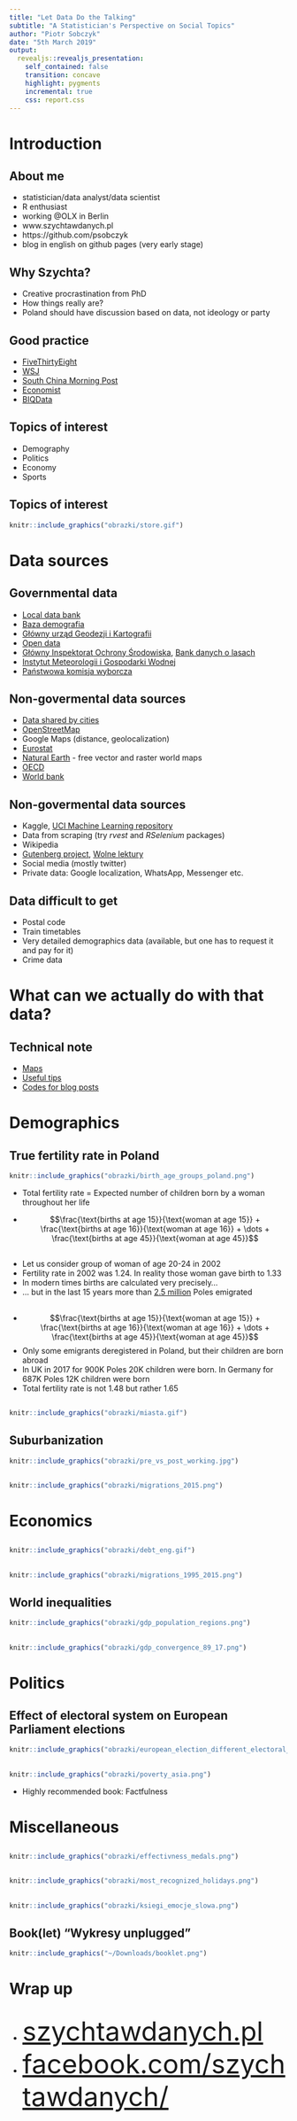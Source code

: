 ```yaml
---
title: "Let Data Do the Talking"
subtitle: "A Statistician's Perspective on Social Topics"
author: "Piotr Sobczyk"
date: "5th March 2019"
output:
  revealjs::revealjs_presentation:
    self_contained: false
    transition: concave
    highlight: pygments
    incremental: true
    css: report.css
---
```


# Introduction

## About me 


- statistician/data analyst/data scientist
- R enthusiast
- working @OLX in Berlin
- www.szychtawdanych.pl
- https://github.com/psobczyk
- blog in english on github pages (very early stage)


##  {data-background-iframe="http://szychtawdanych.pl"}

## Why Szychta?

- Creative procrastination from PhD
- How things really are? 
- Poland should have discussion based on data, not ideology or party 

## Good practice 

- [FiveThirtyEight](https://fivethirtyeight.com)
- [WSJ](https://graphics.wsj.com)
- [South China Morning Post](https://www.scmp.com/infographics)
- [Economist](https://www.economist.com/node/21011894)
- [BIQData](http://biqdata.wyborcza.pl/biqdata/0,0.html)

## Topics of interest

- Demography
- Politics
- Economy 
- Sports 

## Topics of interest

```r
knitr::include_graphics("obrazki/store.gif")
```

# Data sources

## Governmental data

- [Local data bank](https://bdl.stat.gov.pl/BDL/start)
- [Baza demografia](http://demografia.stat.gov.pl/bazademografia/)
- [Główny urząd Geodezji i Kartografii](http://www.gugik.gov.pl/pzgik/dane-bez-oplat/dane-z-panstwowego-rejestru-granic-i-powierzchni-jednostek-podzialow-terytorialnych-kraju-prg)
- [Open data](https://dane.gov.pl)
- [Główny Inspektorat Ochrony Środowiska](http://powietrze.gios.gov.pl/pjp/archives), [Bank danych o lasach](https://www.bdl.lasy.gov.pl/portal/udostepnianie)
- [Instytut Meteorologii i Gospodarki Wodnej](https://dane.imgw.pl)
- [Państwowa komisja wyborcza](https://pkw.gov.pl/316_Wybory_do_Parlamentu_Europejskiego)


## Non-govermental data sources 

- [Data shared by cities](https://www.wroclaw.pl/open-data/dataset)
- [OpenStreetMap](https://download.geofabrik.de)
- Google Maps (distance, geolocalization)
- [Eurostat](https://ec.europa.eu/eurostat/data/database)
- [Natural Earth](https://www.naturalearthdata.com/downloads/) - free vector and raster world maps
- [OECD](https://data.oecd.org)
- [World bank](https://data.worldbank.org)

## Non-govermental data sources 

- Kaggle, [UCI Machine Learning repository](https://archive.ics.uci.edu/ml/index.php)
- Data from scraping (try *rvest* and *RSelenium* packages)
- Wikipedia
- [Gutenberg project](https://www.gutenberg.org), [Wolne lektury](https://wolnelektury.pl/katalog/lektury/)
- Social media (mostly twitter)
- Private data: Google localization, WhatsApp, Messenger etc.

## Data difficult to get

- Postal code
- Train timetables
- Very detailed demographics data (available, but one has to request it and pay for it)
- Crime data 


# What can we actually do with that data?

## Technical note

- [Maps](https://github.com/psobczyk/whyR_2018_workshop)
- [Useful tips](https://github.com/WhyR2017/prezentacje/tree/master/03_Tidyverse/5)
- [Codes for blog posts](https://github.com/psobczyk/szychtawdanych)

# Demographics {data-transition="zoom"}


## True fertility rate in Poland

```r
knitr::include_graphics("obrazki/birth_age_groups_poland.png")
```

- Total fertility rate = Expected number of children born by a woman throughout her life

- $$\frac{\text{births at age 15}}{\text{woman at age 15}} + \frac{\text{births at age 16}}{\text{woman at age 16}} + 
\dots + \frac{\text{births at age 45}}{\text{woman at age 45}}$$


## 

- Let us consider group of woman of age 20-24 in 2002
- Fertility rate in 2002 was 1.24. In reality those woman gave birth to 1.33
- In modern times births are calculated very precisely...
- ... but in the last 15 years more than [2.5 million](https://tvn24bis.pl/z-kraju,74/gus-ponad-2-5-mln-polakow-na-emigracji,781794.html) Poles emigrated

##

- $$\frac{\text{births at age 15}}{\text{woman at age 15}} + \frac{\text{births at age 16}}{\text{woman at age 16}} + 
\dots + \frac{\text{births at age 45}}{\text{woman at age 45}}$$
- Only some emigrants deregistered in Poland, but their children are born abroad 
- In UK in 2017 for 900K Poles 20K children were born. In Germany for 687K Poles 12K children were born
- Total fertility rate is not 1.48 but rather 1.65


##

```r
knitr::include_graphics("obrazki/miasta.gif")
```

## Suburbanization

```r
knitr::include_graphics("obrazki/pre_vs_post_working.jpg")
```

##

```r
knitr::include_graphics("obrazki/migrations_2015.png")
```

# Economics {data-transition="zoom"}

## 

```r
knitr::include_graphics("obrazki/debt_eng.gif")
```


## 

```r
knitr::include_graphics("obrazki/migrations_1995_2015.png")
```

## World inequalities

```r
knitr::include_graphics("obrazki/gdp_population_regions.png")
```

## 

```r
knitr::include_graphics("obrazki/gdp_convergence_89_17.png")
```


# Politics {data-transition="zoom"}	

## Effect of electoral system on European Parliament elections


```r
knitr::include_graphics("obrazki/european_election_different_electoral_systems.png")
```

##

```r
knitr::include_graphics("obrazki/poverty_asia.png")
```

- Highly recommended book: Factfulness

# Miscellaneous

## 

```r
knitr::include_graphics("obrazki/effectivness_medals.png")
```

## 

```r
knitr::include_graphics("obrazki/most_recognized_holidays.png")
```

## 

```r
knitr::include_graphics("obrazki/ksiegi_emocje_slowa.png")
```

## Book(let) "Wykresy unplugged"

```r
knitr::include_graphics("~/Downloads/booklet.png")
```

# Wrap up

##  {data-background="img/szychta_logo_duze.jpg" data-background-size="600px" data-background-position="bottom left"}

- <font size="8">[szychtawdanych.pl](www.szychtawdanych.pl) </font>
- <font size="8">[facebook.com/szychtawdanych/](https://www.facebook.com/szychtawdanych/)</font>